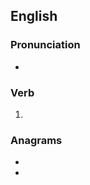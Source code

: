 ==English==

===Pronunciation===
* {{rhymes|əʊld|lang=en}}

===Verb===
{{head|en|verb form}}

# {{en-past of|parole}}

===Anagrams===
* {{l|en|leopard}}
* {{l|en|preload}}